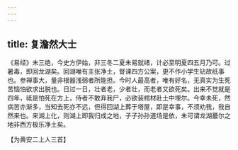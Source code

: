 ```yaml
---
---
---
```

title: 复澹然大士
---

《易经》未三绝，今史方伊始，非三冬二夏未易就绪，计必至明夏四五月乃可。过暑毒，即回龙湖矣。回湖唯有主张净土，督课四方公案，更不作小学生钻故纸事也。参禅事大，量非根器浅弱者所能担。今时人最高者，唯有好名，无真实为生死苦恼怕欲求出脱也。日过一日，壮者老，少者壮，而老者又欲死矣。出来不觉就是四年，祗是怕死在方上，侍者不敢弃我尸，必欲装棺材赴土中埋尔。今幸未死，然病苦亦渐多，当知去死亦不远，但得回湖上葬于塔屋，即是幸事，不须劝我，我自然来也。来湖上化，则湖上即我归成之地，子子孙孙道场是依，未可谓龙湖蕞尔之地非西方极乐净土矣。

【为黄安二上人三首】